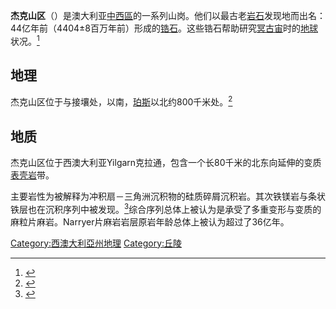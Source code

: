 '''杰克山区'''（{{lang-en|Jack Hills}}）是澳大利亚[[中西區_(西澳)|中西區]]的一系列山岗。他们以最古老[[岩石|岩石]]发现地而出名：44亿年前（4404±8百万年前）形成的[[锆石|锆石]]。这些锆石帮助研究[[冥古宙|冥古宙]]时的[[地球|地球]]状况。<ref>{{Cite web|title=What is the significance of the Jack Hills zircons?|url=https://serc.carleton.edu/NAGTWorkshops/earlyearth/questions/zircons.html|access-date=2022-05-17|work=Key Questions about the Early Earth|language=en}}</ref>

==地理==
杰克山区位于{{tsl|en|Shire of Murchison|默奇森郡}}与{{tsl|en|Shire of Meekatharra|米卡薩拉郡}}接壤处，{{link-en|Murchison河 (澳大利亚)|Murchison River (Western Australia)|默奇森河}}以南，[[珀斯|珀斯]]以北约800千米处。<ref>{{Cite web|title=Western Australia’s Jack Hills|url=https://earthobservatory.nasa.gov/images/6331/western-australias-jack-hills|access-date=2022-05-17|date=2006-03-02|work=earthobservatory.nasa.gov|language=en}}</ref>

==地质==
杰克山区位于西澳大利亚Yilgarn克拉通{{tsl|en|Narryer Gneiss Terrane|Narryer片麻岩岩层}}，包含一个长80千米的北东向延伸的变质[[表壳岩|表壳岩]]带。

主要岩性为被解释为冲积扇－三角洲沉积物的硅质碎屑沉积岩。其次铁镁岩与条状铁层也在沉积序列中被发现。<ref>{{Cite web|title=Jack Hills (Eranondoo Hill), Nookawarra Station, Murchison Shire, Western Australia, Australia|url=https://www.mindat.org/loc-246067.html|access-date=2022-05-17|work=www.mindat.org}}</ref>综合序列总体上被认为是承受了多重变形与变质的麻粒片麻岩。Narryer片麻岩岩层原岩年龄总体上被认为超过了36亿年。

{{coord|display=title}}

[[Category:西澳大利亞州地理|Category:西澳大利亞州地理]]
[[Category:丘陵|Category:丘陵]]